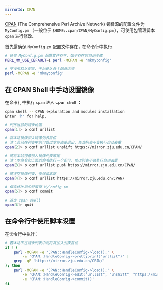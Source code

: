 ```yaml
---
mirrorId: CPAN
---
```


[CPAN](https://www.cpan.org/) (The Comprehensive Perl Archive Network) 镜像源的配置文件为 `MyConfig.pm` （一般位于 `$HOME/.cpan/CPAN/MyConfig.pm` ），可使用包管理脚本 `cpan` 进行修改。

首先需确保 `MyConfig.pm` 配置文件存在，在命令行中执行：

```bash
# 确保 MyConfig.pm 配置文件存在，如不存在则自动生成
PERL_MM_USE_DEFAULT=1 perl -MCPAN -e 'mkmyconfig'

# 不使用默认配置，手动确认各个配置选项
perl -MCPAN -e 'mkmyconfig'
```

## 在 CPAN Shell 中手动设置镜像

在命令行中执行 `cpan` 进入 cpan shell ：

```bash
cpan shell -- CPAN exploration and modules installation
Enter 'h' for help.

# 列出当前的镜像设置
cpan[1]> o conf urllist

# 将本站镜像加入镜像列表首位
# 注：若已在列表中则可跳过本步直接退出，修改列表不会执行自动去重
cpan[2]> o conf urllist unshift https://mirror.zju.edu.cn/CPAN/

# 或将本站镜像加入镜像列表末尾
# 注：本命令和上面的命令执行一个即可，修改列表不会执行自动去重
cpan[3]> o conf urllist push https://mirror.zju.edu.cn/CPAN/

# 或清空镜像列表，仅保留本站
cpan[4]> o conf urllist https://mirror.zju.edu.cn/CPAN/

# 保存修改后的配置至 MyConfig.pm
cpan[5]> o conf commit

# 退出 cpan shell
cpan[6]> quit
```

## 在命令行中使用脚本设置

在命令行中执行：

```bash
# 若本站不在镜像列表中则将其加入列表首位
if ! (
    perl -MCPAN -e 'CPAN::HandleConfig->load();' \
        -e 'CPAN::HandleConfig->prettyprint("urllist")' |
    grep -qF 'https://mirror.zju.edu.cn/CPAN/'
); then
    perl -MCPAN -e 'CPAN::HandleConfig->load();' \
        -e 'CPAN::HandleConfig->edit("urllist", "unshift", "https://mirror.zju.edu.cn/CPAN/");' \
        -e 'CPAN::HandleConfig->commit()'
fi
```
